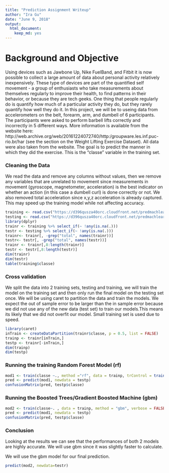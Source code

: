 ---
title: "Prediction Assignment Writeup"
author: "Ira Gu"
date: "June 9, 2018"
output: 
  html_document: 
    keep_md: yes
---
# Background and Objective

Using devices such as Jawbone Up, Nike FuelBand, and Fitbit it is now possible to collect a large amount of data about personal activity relatively inexpensively. These type of devices are part of the quantified self movement - a group of enthusiasts who take measurements about themselves regularly to improve their health, to find patterns in their behavior, or because they are tech geeks. One thing that people regularly do is quantify how much of a particular activity they do, but they rarely quantify how well they do it. In this project, we will be to useing data from accelerometers on the belt, forearm, arm, and dumbell of 6 participants. The participants were asked to perform barbell lifts correctly and incorrectly in 5 different ways. More information is available from the website here: http://web.archive.org/web/20161224072740/http:/groupware.les.inf.puc-rio.br/har (see the section on the Weight Lifting Exercise Dataset).
All data were also taken from the website. The goal is to predict the manner in which they did the exercise. This is the "classe" variable in the training set.

### Cleaning the Data
We read the data and remove any columns without values, then we remove any variables that are unrelated to movement since measurements in movement (gyroscope, magnetometer, acceleration) is the best indicator on whether an action (in this case a dumbell curl) is done correctly or not. We also removed total acceleration since x,y,z acceleration is already captured. This may speed up the training model while not affecting accuracy. 
```{r}
training <- read.csv("https://d396qusza40orc.cloudfront.net/predmachlearn/pml-training.csv",na.strings = c("","#DIV0!","NA"))
testing <- read.csv("https://d396qusza40orc.cloudfront.net/predmachlearn/pml-testing.csv",na.strings = c("","#DIV0!","NA"))
library(dplyr)
trainr <- training %>% select_if(~ !any(is.na(.)))
testr <- testing %>% select_if(~ !any(is.na(.)))
trainr<- trainr[, -grep("total", names(trainr))]
testr<- testr[, -grep("total", names(testr))]
trainr <- trainr[,8:length(trainr)]
testr <- testr[,8:length(testr)]
dim(trainr)
dim(testr)
table(training$classe)
```

### Cross validation 
We split the data  into 2 training sets, testing and training, we will train the model on the training set and then only run the final model on the testing set once. We will be using caret to partition the data and train the models. We expect the out of sample error to be larger than the in sample error because we did not use any of the new data (test set) to train our models.This means its likely that we did not overfit our model. Small training set is used due to speed. 
```{r}
library(caret)
inTrain <- createDataPartition(trainr$classe, p = 0.5, list = FALSE)
trainp <- trainr[inTrain,]
testp <- trainr[-inTrain,]
dim(trainp)
dim(testp)
```

### Running the training Random Forest Model (rf)
```{r}
mod1 <- train(classe ~., method ="rf", data = trainp, trControl = trainControl(method = "cv"), number = 3)
pred <- predict(mod1, newdata = testp)
confusionMatrix(pred, testp$classe)

```

### Running the Boosted Trees/Gradient Boosted Machine (gbm)
```{r}
mod2 <- train(classe~. , data = trainp, method = "gbm", verbose = FALSE)
pred <- predict(mod1, newdata = testp)
confusionMatrix(pred, testp$classe)

```

### Conclusion
Looking at the results we can see that the performances of both 2 models are highly accurate. We will use gbm since it was slightly faster to calculate.

We will use the gbm model for our final prediction.
```{r}
predict(mod2, newdata=testr)
```